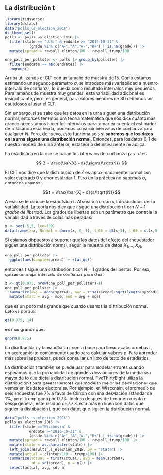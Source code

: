 ## La distribución t {#t-dist}

```r
library(tidyverse)
library(dslabs)
data("polls_us_election_2016")
ds_theme_set()
polls <- polls_us_election_2016 |>
  filter(state == "U.S." & enddate >= "2016-10-31" &
           (grade %in% c("A+","A","A-","B+") | is.na(grade))) |>
  mutate(spread = rawpoll_clinton/100 - rawpoll_trump/100)

one_poll_per_pollster <- polls |> group_by(pollster) |>
  filter(enddate == max(enddate)) |>
  ungroup()
```

Arriba utilizamos el CLT con un tamaño de muestra de 15. Como estamos estimando un segundo parámetro $\sigma$, se introduce más variabilidad a nuestro intervalo de confianza, lo que da como resultado intervalos muy pequeños. Para tamaños de muestra muy grandes, esta variabilidad adicional es insignificante, pero, en general, para valores menores de 30 debemos ser cautelosos al usar el CLT.

Sin embargo, si se sabe que los datos en la urna siguen una distribución normal, entonces tenemos una teoría matemática que nos dice cuánto más grande necesitamos hacer los intervalos para tomar en cuenta el estimador de $\sigma$. Usando esta teoría, podemos construir intervalos de confianza para cualquier $N$. Pero, de nuevo, esto funciona solo si **sabemos que los datos en la urna siguen una distribución normal**. Entonces, para los datos 0, 1 de nuestro modelo de urna anterior, esta teoría definitivamente no aplica.

La estadística en la que se basan los intervalos de confianza para $d$ es: 

$$
Z = \frac{\bar{X} - d}{\sigma/\sqrt{N}}
$$

El CLT nos dice que la distribución de Z es aproximadamente normal con valor esperado 0 y error estándar 1. Pero en la práctica no sabemos $\sigma$, entonces usamos:

$$
t = \frac{\bar{X} - d}{s/\sqrt{N}}
$$


A esto se le conoce la estadística t. Al sustituir $\sigma$ con $s$, introducimos cierta variabilidad. La teoría nos dice que $t$ sigue una distribución t con $N-1$ _grados de libertad_. Los grados de libertad son un parámetro que controla la variabilidad a través de colas más pesadas:

```r
x <- seq(-5,5, len=100)
data.frame(x=x, Normal = dnorm(x, 0, 1), t_03 = dt(x,3), t_05 = dt(x,5), t_15=dt(x,15)) |> gather(distribution, f, -x) |> ggplot(aes(x,f, color = distribution)) + geom_line() +ylab("f(x)")
```

Si estamos dispuestos a suponer que los datos del efecto del encuestador siguen una distribución normal, según la muestra de datos $X_1, \dots, X_N$,
```r
one_poll_per_pollster |>
  ggplot(aes(sample=spread)) + stat_qq()
```
entonces $t$ sigue una distribución t con $N-1$ grados de libertad. Por eso, quizás un mejor intervalo de confianza para $d$ es:


```r
z <- qt(0.975, nrow(one_poll_per_pollster)-1)
one_poll_per_pollster |>
  summarize(avg = mean(spread), moe = z*sd(spread)/sqrt(length(spread))) |>
  mutate(start = avg - moe, end = avg + moe)
```

que es un poco más grande que cuando usamos la distribución normal. Esto es porque:

```r
qt(0.975, 14)
```

es más grande que:

```r
qnorm(0.975)
```

La distribución t y la estadística t son la base para llevar acabo pruebas t, un acercamiento comúnmente usado para calcular valores p. Para aprender más sobre las prueba t, puede consultar un libro de texto de estadística.

La distribución t también se puede usar para modelar errores cuando esperamos que la probabilidad de grandes desviaciones de la media sea mayor de lo que dicta la distribución normal. FiveThirtyEight utiliza la distribución t para generar errores que modelan mejor las desviaciones que vemos en los datos electorales. Por ejemplo, en Wisconsin, el promedio de seis encuestas fue 7% a favor de Clinton con una desviación estándar de 1%, pero Trump ganó por 0.7%. Incluso después de tomar en cuenta el sesgo general, este residuo de 7.7% está más en línea con datos que siguen la distribución t, que con datos que siguen la distribución normal.

```r
data("polls_us_election_2016")
polls_us_election_2016 |>
  filter(state =="Wisconsin" &
           enddate >="2016-10-31" &
           (grade %in% c("A+","A","A-","B+") | is.na(grade))) |>
  mutate(spread = rawpoll_clinton/100 - rawpoll_trump/100) |>
  mutate(state = as.character(state)) |>
  left_join(results_us_election_2016, by = "state") |>
  mutate(actual = clinton/100 - trump/100) |>
  summarize(actual = first(actual), avg = mean(spread),
            sd = sd(spread), n = n()) |>
  select(actual, avg, sd, n)
```



